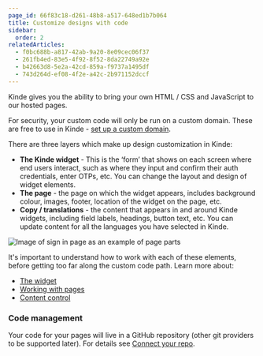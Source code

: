 ```yaml
---
page_id: 66f83c18-d261-48b8-a517-648ed1b7b064
title: Customize designs with code
sidebar:
  order: 2
relatedArticles:
  - f0bc688b-a817-42ab-9a20-8e09cec06f37
  - 261fb4ed-83e5-4f92-8f52-8da22749a92e
  - b42663d8-5e2a-42cd-859a-f9737a1495df
  - 743d264d-ef08-4f2e-a42c-2b971152dccf
---
```


Kinde gives you the ability to bring your own HTML / CSS and JavaScript to our hosted pages.

For security, your custom code will only be run on a custom domain. These are free to use in Kinde - [set up a custom domain](/build/domains/pointing-your-domain/).

There are three layers which make up design customization in Kinde:

- **The Kinde widget** - This is the ‘form’ that shows on each screen where end users interact, such as where they input and confirm their auth credentials, enter OTPs, etc. You can change the layout and design of widget elements.
- **The page** - the page on which the widget appears, includes background colour, images, footer, location of the widget on the page, etc.
- **Copy / translations** - the content that appears in and around Kinde widgets, including field labels, headings, button text, etc. You can update content for all the languages you have selected in Kinde.

![Image of sign in page as an example of page parts](https://imagedelivery.net/skPPZTHzSlcslvHjesZQcQ/361adeeb-53f5-46d4-1223-b66eabf96e00/public)

It's important to understand how to work with each of these elements, before getting too far along the custom code path. Learn more about:

- [The widget](/design/customize-with-code/kinde-widget/)
- [Working with pages](/design/customize-with-code/understand-page-design/)
- [Content control](/design/content-customization/how-content-is-managed/)

### Code management

Your code for your pages will live in a GitHub repository (other git providers to be supported later). For details see [Connect your repo](/design/customize-with-code/connect-repo/).

